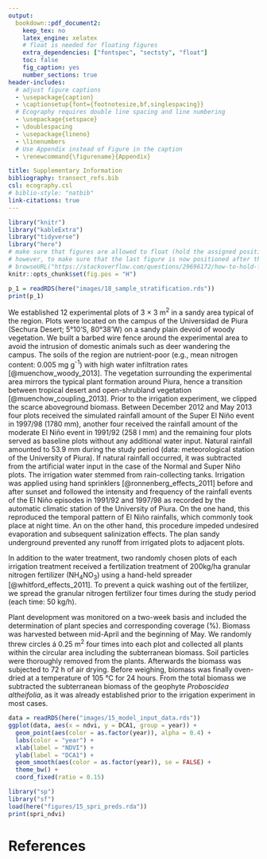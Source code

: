 ```yaml
---
output:
  bookdown::pdf_document2:
    keep_tex: no
    latex_engine: xelatex
    # float is needed for floating figures
    extra_dependencies: ["fontspec", "sectsty", "float"]
    toc: false
    fig_caption: yes
    number_sections: true
header-includes:
  # adjust figure captions
  - \usepackage{caption}
  - \captionsetup{font={footnotesize,bf,singlespacing}}
  # Ecography requires double line spacing and line numbering
  - \usepackage{setspace}
  - \doublespacing
  - \usepackage{lineno}
  - \linenumbers
  # Use Appendix instead of Figure in the caption
  - \renewcommand{\figurename}{Appendix}

title: Supplementary Information
bibliography: transect_refs.bib
csl: ecography.csl
# biblio-style: "natbib"
link-citations: true
---
```


```r
library("knitr")
library("kableExtra")
library("tidyverse")
library("here")
# make sure that figures are allowed to float (hold the assigned position and are not always put on top of a page)
# however, to make sure that the last figure is now positioned after the references, I needed to set fig.caption: no in the yaml header, see:
# browseURL("https://stackoverflow.com/questions/29696172/how-to-hold-figure-position-with-figure-caption-in-pdf-output-of-knitr")
knitr::opts_chunk$set(fig.pos = "H")
```

\subsection*{Appendix 1. Study area stratified by distance to sea in 10 classes.}

```r
p_1 = readRDS(here("images/18_sample_stratification.rds"))
print(p_1)
```

\subsection*{Appendix 2: Detailed description of the methodological approach used for the irrigation-nutrient experiment.}

We established 12 experimental plots of 3 × 3 m^2^ in a sandy area typical of the region.
Plots were located on the campus of the Universidad de Piura (Sechura Desert; 5°10'S, 80°38'W) on a sandy plain devoid of woody vegetation.
We built a barbed wire fence around the experimental area to avoid the intrusion of domestic animals such as deer wandering the campus.
The soils of the region are nutrient-poor (e.g., mean nitrogen content: 0.005 mg g^-1^) with high water infiltration rates [@muenchow_woody_2013].
The vegetation surrounding the experimental area mirrors the typical plant formation around Piura, hence a transition between tropical desert and open-shrubland vegetation [@muenchow_coupling_2013].
Prior to the irrigation experiment, we clipped the scarce aboveground biomass.
Between December 2012 and May 2013 four plots received the simulated rainfall amount of the Super El Niño event in 1997/98 (1780 mm), another four received the rainfall amount of the moderate El Niño event in 1991/92 (258 l mm) and the remaining four plots served as baseline plots without any additional water input.
Natural rainfall amounted to 53.9 mm during the study period (data: meteorological station of the University of Piura).
If natural rainfall occurred, it was subtracted from the artificial water input in the case of the Normal and Super Niño plots.
The irrigation water stemmed from rain-collecting tanks.
Irrigation was applied using hand sprinklers [@ronnenberg_effects_2011] before and after sunset and followed the intensity and frequency of the rainfall events of the El Niño episodes in 1991/92 and 1997/98 as recorded by the automatic climatic station of the University of Piura.
On the one hand, this reproduced the temporal pattern of El Niño rainfalls, which commonly took place at night time.
An on the other hand, this procedure impeded undesired evaporation and subsequent salinization effects.
The plan sandy underground prevented any runoff from irrigated plots to adjacent plots.

In addition to the water treatment, two randomly chosen plots of each irrigation treatment received a fertilization treatment of 200kg/ha granular nitrogen fertilizer (NH~4~NO~3~) using a hand-held spreader [@whitford_effects_2011]. To prevent a quick washing out of the fertilizer, we spread the granular nitrogen fertilizer four times during the study period (each time: 50 kg/h).

Plant development was monitored on a two-week basis and included the determination of plant species and corresponding coverage (%).
Biomass was harvested between mid-April and the beginning of May.
We randomly threw circles á 0.25 m^2^ four times into each plot and collected all plants within the circular area including the subterranean biomass. 
Soil particles were thoroughly removed from the plants.
Afterwards the biomass was subjected to 72 h of air drying.
Before weighing, biomass was finally oven-dried at a temperature of 105 °C for 24 hours.
From the total biomass we subtracted the subterranean biomass of the geophyte *Proboscidea altheifolia*, as it was already established prior to the irrigation experiment in most cases.

\subsection*{Appendix 3. Relationship between the response and NDVI by year.}

<!-- since we have no Figure in Appendix 2, we have to increase the figure counter by 1, then our spatial prediction will correctly displayed as Appendix 3-->
\setcounter{figure}{2}

```r
data = readRDS(here("images/15_model_input_data.rds"))
ggplot(data, aes(x = ndvi, y = DCA1, group = year)) +
  geom_point(aes(color = as.factor(year)), alpha = 0.4) + 
  labs(color = "year") +
  xlab(label = "NDVI") +
  ylab(label = "DCA1") +
  geom_smooth(aes(color = as.factor(year)), se = FALSE) + 
  theme_bw() +
  coord_fixed(ratio = 0.15)
```

\subsection*{Appendix 4. Predictive mapping of species richness.}

```r
library("sp")
library("sf")
load(here("figures/15_spri_preds.rda"))
print(spri_ndvi)
```



# References
